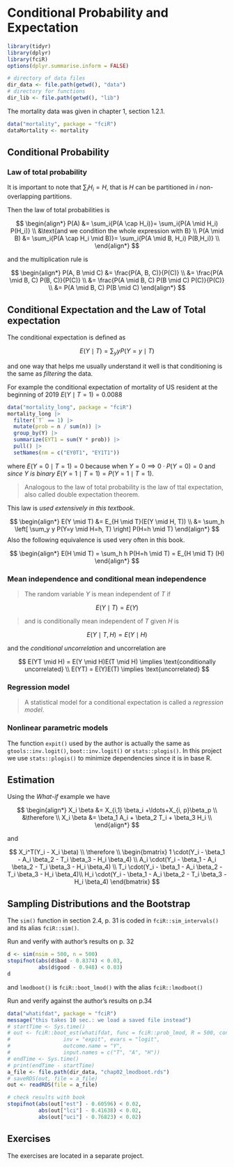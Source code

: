 # Conditional Probability and Expectation {#probability}

```r
library(tidyr)
library(dplyr)
library(fciR)
options(dplyr.summarise.inform = FALSE)
```


```r
# directory of data files
dir_data <- file.path(getwd(), "data")
# directory for functions
dir_lib <- file.path(getwd(), "lib")
```


The mortality data was given in chapter 1, section 1.2.1.

```r
data("mortality", package = "fciR")
dataMortality <- mortality
```


## Conditional Probability


### Law of total probability

It is important to note that $\sum_i{H_i} = H$, that is $H$ can be partitioned 
in $i$ non-overlapping partitions.

Then the law of total probabilities is

$$
\begin{align*}
P(A) &= \sum_i{P(A \cap H_i)}= \sum_i{P(A \mid H_i) P(H_i)} \\
&\text{and we condition the whole expression with B} \\
P(A \mid B) &= \sum_i{P(A \cap H_i \mid B)}= \sum_i{P(A \mid B, H_i) P(B,H_i)} \\
\end{align*}
$$

and the multiplication rule is


$$
\begin{align*}
P(A, B \mid C) &= \frac{P(A, B, C)}{P(C)} \\
&= \frac{P(A \mid B, C) P(B, C)}{P(C)} \\
&= \frac{P(A \mid B, C) P(B \mid C) P(C)}{P(C)} \\
&= P(A \mid B, C) P(B \mid C)
\end{align*}
$$



## Conditional Expectation and the Law of Total expectation

The conditional expectation is defined as

$$
E(Y \mid T) = \sum_y y P(Y=y \mid T)
$$

and one way that helps me usually understand it well is that conditioning is
the same as *filtering* the data.

For example the conditional expectation of mortality of US resident at the 
beginning of 2019 $E(Y \mid T = 1) = 0.0088$

```r
data("mortality_long", package = "fciR")
mortality_long |>
  filter(`T` == 1) |>
  mutate(prob = n / sum(n)) |>
  group_by(Y) |>
  summarize(EYT1 = sum(Y * prob)) |>
  pull() |>
  setNames(nm = c("EY0T1", "EY1T1"))
```

where $E(Y=0 \mid T=1) = 0$ because when $Y=0 \implies 0 \cdot P(Y=0) = 0$ and
*since $Y$ is binary* $E(Y=1 \mid T=1) = P(Y=1 \mid T=1)$.

> Analogous to the law of total probability is the law of ttal expectation,
also called double expectation theorem.

This law is *used extensively in this textbook*.


$$
\begin{align*}
E(Y \mid T) &= E_{H \mid T}(E(Y \mid H, T)) \\
&= \sum_h \left[ \sum_y y P(Y=y \mid H=h, T) \right] P(H=h \mid T)
\end{align*}
$$
Also the following equivalence is used very often in this book.

$$
\begin{align*}
E(H \mid T) = \sum_h h P(H=h \mid T) = E_{H \mid T} (H)
\end{align*}
$$

### Mean independence and conditional mean independence

> The random variable $Y$ is mean independent of $T$ if

$$
E(Y \mid T) = E(Y)
$$

> and is conditionally mean independent of $T$ given $H$ is

$$
E(Y \mid T, H) = E(Y \mid H)
$$

and the *conditional uncorrelation* and uncorrelation are

$$
E(YT \mid H) = E(Y \mid H)E(T \mid H) \implies \text{conditionally uncorrelated} \\
E(YT) = E(Y)E(T) \implies \text{uncorrelated}
$$

### Regression model

> A statistical model for a conditional expectation is called a 
*regression model*.


### Nonlinear parametric models

The function `expit()` used by the author is actually the same as
`gtools::inv.logit()`, `boot::inv.logit()` or `stats::plogis()`. In this project 
we use `stats::plogis()` to minimize dependencies since it is in base R.



## Estimation

Using the *What-if* example we have

$$
\begin{align*}
X_i \beta &= X_{i,1} \beta_i +\ldots+X_{i, p}\beta_p \\
&\therefore \\
X_i \beta &= \beta_1 A_i + \beta_2 T_i + \beta_3 H_i \\
\end{align*}
$$

and 

$$
X_i^T(Y_i - X_i \beta) \\
\therefore \\
\begin{bmatrix}
1 \cdot(Y_i - \beta_1 - A_i \beta_2 - T_i \beta_3 - H_i \beta_4) \\
A_i \cdot(Y_i - \beta_1 - A_i \beta_2 - T_i \beta_3 - H_i \beta_4) \\
T_i \cdot(Y_i - \beta_1 - A_i \beta_2 - T_i \beta_3 - H_i \beta_4)\\
H_i \cdot(Y_i - \beta_1 - A_i \beta_2 - T_i \beta_3 - H_i \beta_4)
\end{bmatrix}
$$



## Sampling Distributions and the Bootstrap

The `sim()` function in section 2.4, p. 31 is coded in `fciR::sim_intervals()`
and its alias `fciR::sim()`.


Run and verify with author's results on p. 32


```r
d <- sim(nsim = 500, n = 500)
stopifnot(abs(d$bad - 0.8374) < 0.03, 
          abs(d$good - 0.948) < 0.03)
d
```

and `lmodboot()` is `fciR::boot_lmod()` with the alias `fciR::lmodboot()`


Run and verify against the author's results on p.34

```r
data("whatifdat", package = "fciR")
message("this takes 10 sec.: we load a saved file instead")
# startTime <- Sys.time()
# out <- fciR::boot_est(whatifdat, func = fciR::prob_lmod, R = 500, conf = 0.95,
#                 inv = "expit", evars = "logit",
#                 outcome.name = "Y",
#                 input.names = c("T", "A", "H"))
# endTime <- Sys.time()
# print(endTime - startTime)
a_file <- file.path(dir_data, "chap02_lmodboot.rds")
# saveRDS(out, file = a_file)
out <- readRDS(file = a_file)

# check results with book
stopifnot(abs(out["est"] - 0.60596) < 0.02,
          abs(out["lci"] - 0.41638) < 0.02,
          abs(out["uci"] - 0.76823) < 0.02)
```


## Exercises

The exercises are located in a separate project.
